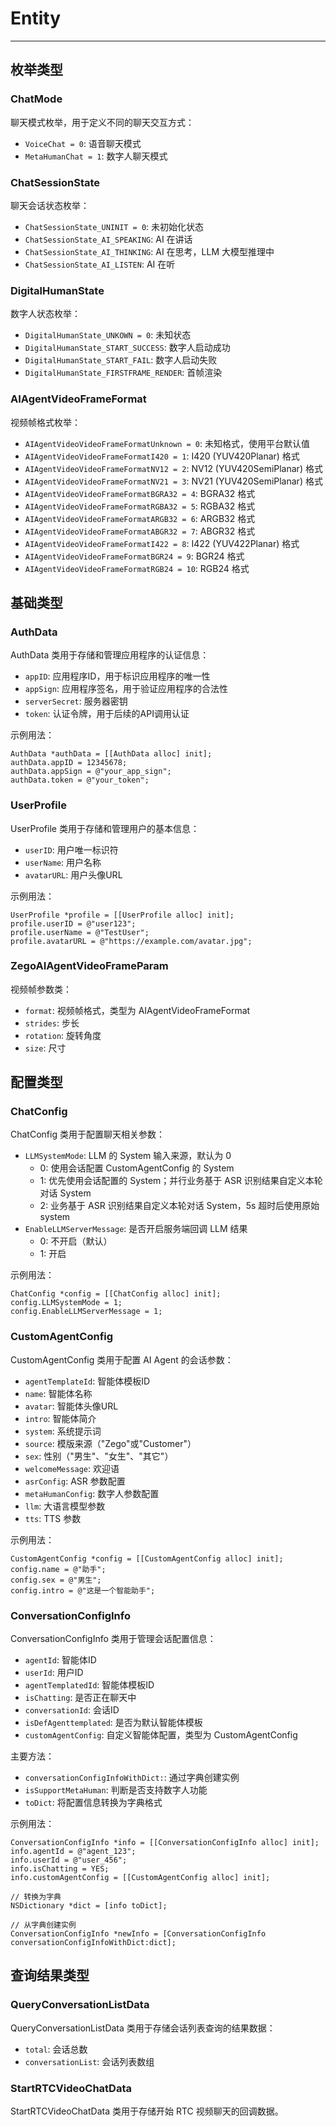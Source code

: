 # Entity

---

## 枚举类型

### ChatMode
聊天模式枚举，用于定义不同的聊天交互方式：
- `VoiceChat = 0`: 语音聊天模式
- `MetaHumanChat = 1`: 数字人聊天模式


### ChatSessionState
聊天会话状态枚举：
- `ChatSessionState_UNINIT = 0`: 未初始化状态
- `ChatSessionState_AI_SPEAKING`: AI 在讲话
- `ChatSessionState_AI_THINKING`: AI 在思考，LLM 大模型推理中
- `ChatSessionState_AI_LISTEN`: AI 在听

### DigitalHumanState
数字人状态枚举：
- `DigitalHumanState_UNKOWN = 0`: 未知状态
- `DigitalHumanState_START_SUCCESS`: 数字人启动成功
- `DigitalHumanState_START_FAIL`: 数字人启动失败
- `DigitalHumanState_FIRSTFRAME_RENDER`: 首帧渲染

### AIAgentVideoFrameFormat
视频帧格式枚举：
- `AIAgentVideoVideoFrameFormatUnknown = 0`: 未知格式，使用平台默认值
- `AIAgentVideoVideoFrameFormatI420 = 1`: I420 (YUV420Planar) 格式
- `AIAgentVideoVideoFrameFormatNV12 = 2`: NV12 (YUV420SemiPlanar) 格式
- `AIAgentVideoVideoFrameFormatNV21 = 3`: NV21 (YUV420SemiPlanar) 格式
- `AIAgentVideoVideoFrameFormatBGRA32 = 4`: BGRA32 格式
- `AIAgentVideoVideoFrameFormatRGBA32 = 5`: RGBA32 格式
- `AIAgentVideoVideoFrameFormatARGB32 = 6`: ARGB32 格式
- `AIAgentVideoVideoFrameFormatABGR32 = 7`: ABGR32 格式
- `AIAgentVideoVideoFrameFormatI422 = 8`: I422 (YUV422Planar) 格式
- `AIAgentVideoVideoFrameFormatBGR24 = 9`: BGR24 格式
- `AIAgentVideoVideoFrameFormatRGB24 = 10`: RGB24 格式

## 基础类型


### AuthData
AuthData 类用于存储和管理应用程序的认证信息：
- `appID`: 应用程序ID，用于标识应用程序的唯一性
- `appSign`: 应用程序签名，用于验证应用程序的合法性
- `serverSecret`: 服务器密钥
- `token`: 认证令牌，用于后续的API调用认证

示例用法：
```objc
AuthData *authData = [[AuthData alloc] init];
authData.appID = 12345678;
authData.appSign = @"your_app_sign";
authData.token = @"your_token";
```

### UserProfile
UserProfile 类用于存储和管理用户的基本信息：
- `userID`: 用户唯一标识符
- `userName`: 用户名称
- `avatarURL`: 用户头像URL

示例用法：
```objc
UserProfile *profile = [[UserProfile alloc] init];
profile.userID = @"user123";
profile.userName = @"TestUser";
profile.avatarURL = @"https://example.com/avatar.jpg";
```

### ZegoAIAgentVideoFrameParam
视频帧参数类：
- `format`: 视频帧格式，类型为 AIAgentVideoFrameFormat
- `strides`: 步长
- `rotation`: 旋转角度
- `size`: 尺寸

## 配置类型

### ChatConfig
ChatConfig 类用于配置聊天相关参数：
- `LLMSystemMode`: LLM 的 System 输入来源，默认为 0
  - 0: 使用会话配置 CustomAgentConfig 的 System
  - 1: 优先使用会话配置的 System；并行业务基于 ASR 识别结果自定义本轮对话 System
  - 2: 业务基于 ASR 识别结果自定义本轮对话 System，5s 超时后使用原始 system
- `EnableLLMServerMessage`: 是否开启服务端回调 LLM 结果
  - 0: 不开启（默认）
  - 1: 开启

示例用法：
```objc
ChatConfig *config = [[ChatConfig alloc] init];
config.LLMSystemMode = 1;
config.EnableLLMServerMessage = 1;
```

### CustomAgentConfig
CustomAgentConfig 类用于配置 AI Agent 的会话参数：
- `agentTemplateId`: 智能体模板ID
- `name`: 智能体名称
- `avatar`: 智能体头像URL
- `intro`: 智能体简介
- `system`: 系统提示词
- `source`: 模版来源（"Zego"或"Customer"）
- `sex`: 性别（"男生"、"女生"、"其它"）
- `welcomeMessage`: 欢迎语
- `asrConfig`: ASR 参数配置
- `metaHumanConfig`: 数字人参数配置
- `llm`: 大语言模型参数
- `tts`: TTS 参数

示例用法：
```objc
CustomAgentConfig *config = [[CustomAgentConfig alloc] init];
config.name = @"助手";
config.sex = @"男生";
config.intro = @"这是一个智能助手";
```

### ConversationConfigInfo
ConversationConfigInfo 类用于管理会话配置信息：
- `agentId`: 智能体ID
- `userId`: 用户ID
- `agentTemplatedId`: 智能体模板ID
- `isChatting`: 是否正在聊天中
- `conversationId`: 会话ID
- `isDefAgenttemplated`: 是否为默认智能体模板
- `customAgentConfig`: 自定义智能体配置，类型为 CustomAgentConfig

主要方法：
- `conversationConfigInfoWithDict:`: 通过字典创建实例
- `isSupportMetaHuman`: 判断是否支持数字人功能
- `toDict`: 将配置信息转换为字典格式

示例用法：
```objc
ConversationConfigInfo *info = [[ConversationConfigInfo alloc] init];
info.agentId = @"agent_123";
info.userId = @"user_456";
info.isChatting = YES;
info.customAgentConfig = [[CustomAgentConfig alloc] init];

// 转换为字典
NSDictionary *dict = [info toDict];

// 从字典创建实例
ConversationConfigInfo *newInfo = [ConversationConfigInfo conversationConfigInfoWithDict:dict];
```

## 查询结果类型

### QueryConversationListData
QueryConversationListData 类用于存储会话列表查询的结果数据：
- `total`: 会话总数
- `conversationList`: 会话列表数组


### StartRTCVideoChatData
StartRTCVideoChatData 类用于存储开始 RTC 视频聊天的回调数据。
